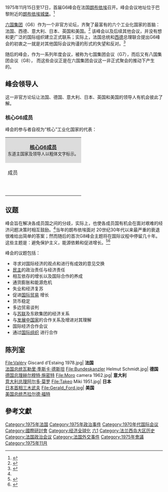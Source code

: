 1975年11月15日至17日，首届G6峰会在法国[[朗布依埃|朗布依埃]]召开。峰会会议地址位于巴黎附近的[[朗布依埃城堡|朗布依埃城堡]]。<ref name="j-mofa1">{{cite web|url=http://www.mofa.go.jp/policy/economy/summit/2000/past_summit/table_e/index.html|title=Documents of Summit Meetings in the Past|accessdate=2016-10-17|archive-date=2009-04-30|archive-url=https://www.webcitation.org/5gPPKm6bG?url=http://www.mofa.go.jp/policy/economy/summit/2000/past_summit/table_e/index.html|dead-url=no}}</ref>

[[八大工業國組織|六国集团]]（G6）作为一个非官方论坛，齐聚了最富有的六个工业化国家的首脑：法国、西德、意大利、日本、英国和美国。<ref>{{cite web|url=http://www.theglobeandmail.com/news/world/weight-of-the-world-too-heavy-for-g8-shoulders/article25580012/|title=Weight of the world too heavy for G8 shoulders|accessdate=2016-10-17|archive-date=2020-11-18|archive-url=https://web.archive.org/web/20201118072230/https://www.theglobeandmail.com/news/world/weight-of-the-world-too-heavy-for-g8-shoulders/article25580012/|dead-url=no}}</ref> 该峰会以及后续其他会议，并没有想和更广泛的国际组织建立正式联系；实际上，法国总统和[[西德|西德]]总理联合提出G6峰会的初衷之一就是对其他国际会议拘谨的形式的失望和反对。<ref name="reinalda205">{{cite web|url=https://books.google.de/books=3fid=3dBt3AzOHtXwgC=26pg=3dPA205=26dq=3dG7+summit=26client=3dfirefox-a=26redir_esc=3dy=26hl=3dde#PPA205,M1|title=Autonomous Policy Making By International Organisations|accessdate=2016-10-17}}{{Dead link|date=2018年6月 |bot=InternetArchiveBot |fix-attempted=no }}</ref>

随后的峰会，作为一系列年度会议，被称为七国集团会议（G7），而后又有八国集团会议（G8）， 而这些会议正是在六国集团会议这一非正式聚会的推动下产生的。

==峰会领导人==
这一非官方论坛让法国、德国、意大利、日本、英国和美国的领导人有机会彼此了解。

===核心G6成员===
峰会的参与者自视为“核心”工业化国家的代表：
{| border="2" cellpadding="4" cellspacing="0" style="margin: 1em 1em 1em 0; background: #f9f9f9; border: 1px #aaa solid; border-collapse: collapse; font-size: 95%;"
|-
|colspan="4" style="text-align: center; background:Gainsboro" |'''[[八大工業國組織|核心G6成员]]'''<br /><small>东道主国家及领导人以粗体文字标示。</small>
|- bgcolor="LightSteelBlue" align="center"
! colspan=2 |成员
! 代表
! 职务
|-
! {{flagicon|FRA}}
| '''法国'''
| '''[[瓦勒里·季斯卡·德斯坦|瓦勒里·季斯卡·德斯坦]]'''<ref name="j-mofa1"/>
| '''[[法国总统|總統]]'''
|-
! {{flagicon|Germany}}
| [[西德|西德]]
| [[赫尔穆特·施密特|赫尔穆特·施密特]]<ref name="j-mofa1"/>
| [[德国总理|德国总理]]
|-
! {{flagicon|Italy}}
| 意大利
| [[阿尔多·莫罗|阿尔多·莫罗]]<ref name="j-mofa1"/> 
| [[意大利总理列表|总理]]
|-
! {{flagicon|Japan}}
|日本
| [[三木武夫|三木武夫]]<ref name="j-mofa1"/>
| [[日本內閣總理大臣|首相]]
|-
! {{flagicon|UK}} 
| 英国
| [[哈羅德·威爾遜|哈羅德·威爾遜]]<ref name="j-mofa1"/>
| [[英国首相|首相]]  
|-
! {{flagicon|US}} 
| 美国
| [[杰拉尔德·福特|杰拉尔德·福特]]<ref name="j-mofa1"/>
| [[美国总统|總統]]
|-
|}

==议题==
峰会旨在解决各成员国之间的分歧，实际上，也使各成员国有机会在面对艰难的经济问题决策时相互鼓励。<ref name="reinalda205" />当年的朗布依埃面对 20世纪30年代以来最严重的衰退很难给出简单的答案；然而随后的首次G8峰会主题将在国际议程中停留几十年。这些主题是：避免保护主义，能源依赖和促进增长。<ref>{{cite web|url=https://www.theguardian.com/business/2009/mar/22/g20-global-economy1|title=Hopes fading for salvation at the summit|accessdate=2016-10-17|archive-date=2021-01-26|archive-url=https://web.archive.org/web/20210126025216/http://www.theguardian.com/business/2009/mar/22/g20-global-economy1|dead-url=no}}</ref><ref>{{cite web|url=https://news.google.com/newspapers=3fnid=3dGGgVawPscysC=26dat=3d19751118=26printsec=3dfrontpage=26hl=3den|title=Big Six optimistic after currency pact|accessdate=2016-10-17}}</ref>

峰会的议题包括：
*寻求对国际经济的观点和进行有成效的意见交换
* [[民主|民主]]的政治责任与经济责任
* 相互依存的增长以及国际合作的养成
* 通货膨胀和能源危机
* 失业和经济复苏
* 促进[[国际贸易|国际贸易]] 增长
* 货币稳定
* 多边贸易谈判
* 与[[苏联|苏联]]及东欧集团的经济关系
* 与[[发展中国家|发展中国家]]的合作关系及增进对其理解
* 国际经济合作会议
* 通过[[国际组织|国际组织]] 进行合作

==陈列室==
<gallery>
File:Valéry Giscard d’Estaing 1978.jpg|{{flagicon|France}} '''法国''' <br />  [[法国总统|法国总统]][[瓦勒里·季斯卡·德斯坦|瓦勒里·季斯卡·德斯坦]]
File:Bundeskanzler Helmut Schmidt.jpg|{{flagicon|Germany}} '''德国''' <br/> [[德国总理|德国总理]][[赫尔穆特·施密特|赫尔穆特·施密特]]
File:Moro camera 1962.jpg|{{flagicon|Italy}} '''意大利''' <br/> [[意大利总理列表|意大利总理]][[阿尔多·莫罗|阿尔多·莫罗]]
File:Takeo Miki 1951.jpg|{{flagicon|Japan}} '''日本''' <br/>  [[日本內閣總理大臣|日本首相]][[三木武夫|三木武夫]]
File:Gerald_Ford.jpg|{{flagicon|United States}} '''美国''' <br/>  [[美国总统|美国总统]][[杰拉尔德·福特|杰拉尔德·福特]]
</gallery>

==參考文獻==
{{Reflist}}

{{七大工業國組織會議|state=collapsed}}

[[Category:1975年法国|Category:1975年法国]]
[[Category:1975年政治事件|Category:1975年政治事件]]
[[Category:1970年代国际会议|Category:1970年代国际会议]]
[[Category:國際研討會|Category:國際研討會]]
[[Category:经济全球化|Category:经济全球化]]
[[Category:七大工業國組織會議|六1]]
[[Category:法兰西岛大区历史|Category:法兰西岛大区历史]]
[[Category:法国政治会议|Category:法国政治会议]]
[[Category:法国外交事件|Category:法国外交事件]]
[[Category:1975年會議|Category:1975年會議]]
[[Category:1975年11月|Category:1975年11月]]